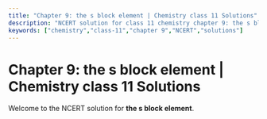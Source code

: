 ```yaml
---
title: "Chapter 9: the s block element | Chemistry class 11 Solutions"
description: "NCERT solution for class 11 chemistry chapter 9: the s block element."
keywords: ["chemistry","class-11","chapter 9","NCERT","solutions"]
---
```


# Chapter 9: the s block element | Chemistry class 11 Solutions

Welcome to the NCERT solution for **the s block element**.
